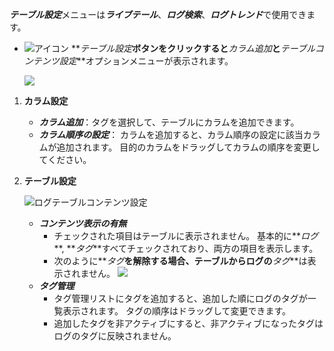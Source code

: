 ***テーブル設定***メニューは***ライブテール***、***ログ検索***、***ログトレンド***で使用できます。 

- ![アイコン](/img/ic-setting.svg) **_テーブル設定_**ボタンをクリックすると**_カラム追加_**と**_テーブルコンテンツ設定_**オプションメニューが表示されます。 

  ![](https://img.whatap.io/media/images/livetail_013_table_options.png)  

1.  **カラム設定** 

    -   **_カラム追加_**：タグを選択して、テーブルにカラムを追加できます。
    -   **_カラム順序の設定_**： カラムを追加すると、カラム順序の設定に該当カラムが追加されます。 目的のカラムをドラッグしてカラムの順序を変更してください。

2.  **テーブル設定**  

    ![ログテーブルコンテンツ設定](/img/log-table-contents.png)

    -   **_コンテンツ表示の有無_**
        -   チェックされた項目はテーブルに表示されません。 基本的に**_ログ_**, **_タグ_**すべてチェックされており、両方の項目を表示します。
        -   次のように**_タグ_**を解除する場合、テーブルからログの**_タグ_**は表示されません。
            ![](https://img.whatap.io/media/images/livetail_017_table_column_visible.png)
    -   **_タグ管理_**
        -   タグ管理リストにタグを追加すると、追加した順にログのタグが一覧表示されます。 タグの順序はドラッグして変更できます。
        -   追加したタグを非アクティブにすると、非アクティブになったタグはログのタグに反映されません。 
